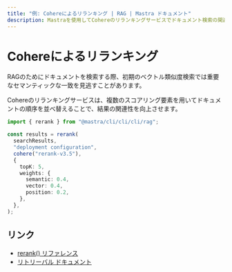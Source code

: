 ```yaml
---
title: "例: Cohereによるリランキング | RAG | Mastra ドキュメント"
description: Mastraを使用してCohereのリランキングサービスでドキュメント検索の関連性を向上させる例。
---
```


# Cohereによるリランキング

RAGのためにドキュメントを検索する際、初期のベクトル類似度検索では重要なセマンティックな一致を見逃すことがあります。

Cohereのリランキングサービスは、複数のスコアリング要素を用いてドキュメントの順序を並べ替えることで、結果の関連性を向上させます。

```typescript
import { rerank } from "@mastra/cli/cli/cli/rag";

const results = rerank(
  searchResults,
  "deployment configuration",
  cohere("rerank-v3.5"),
  {
    topK: 5,
    weights: {
      semantic: 0.4,
      vector: 0.4,
      position: 0.2,
    },
  },
);
```

## リンク

- [rerank() リファレンス](/reference/rag/rerank.mdx)
- [リトリーバル ドキュメント](/reference/rag/retrieval.mdx)
